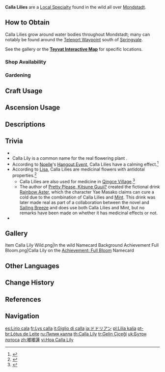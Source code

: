 {{Item Infobox
|id           = 100056
|image        = Item Calla Lily.png
|type         = Local Specialty (Mondstadt)
|group        = Local Specialties
|group2       = Cooking Ingredients
|invCategory  = Materials
|description  = A flower that grows near water sources. When cooked, the petals have a chunky texture, yet are sweet and a little bitter.
|source1      = Found near lakes in [[Mondstadt]], especially [[Springvale]]
|source2      = {{Sold By|Calla Lily}}
|source3      = [[Gardening]] with [[A Path of Value: Orderly Meadow|Orderly Meadow]]
}}
'''Calla Lilies''' are a [[Local Specialty]] found in the wild all over [[Mondstadt]].

==How to Obtain==
Calla Lilies grow around water bodies throughout Mondstadt; many can notably be found around the [[Teleport Waypoint]] south of [[Springvale]].

See the gallery or the '''[https://webstatic-sea.mihoyo.com/app/ys-map-sea/index.html#/map/2?shown_types=31 Teyvat Interactive Map]''' for specific locations.

===Shop Availability===
{{Shop Availability}}

===Gardening===
{{Recipe
|type = Orderly Meadow
|time = 2d 22h
|Calla Lily Seed = 1
|sort = Calla Lily Seed
}}

==Craft Usage==
{{Craft Usage}}

==Ascension Usage==
{{Ascension Usage}}

==Descriptions==
{{Description|A flower that grows near water sources. When cooked, the petals have a chunky texture, yet are sweet and a little bitter. Modern medicine recognizes Calla Lily's antidotal properties, but its astringent flavor is repulsive to many people.}}

==Trivia==
* {{Mail Attachments by Category List}}
* Calla Lily is a common name for the real flowering plant {{w|Zantedeschia aethiopica}}.
* According to [[Noelle]]'s [[Hangout Event]], Calla Lilies have a calming effect.<ref>{{Ref/Quest|The Art of Hospitality}}</ref>
* According to [[Lisa]], Calla Lilies are medicinal flowers with antidotal properties.<ref>{{Ref/VO|Lisa|Interesting Things}}</ref>
** Calla Lilies are also used for medicine in [[Qingce Village]].<ref>{{Ref/Quest|Guardians of the Countryside}}</ref>
** The author of [[Pretty Please, Kitsune Guuji?]] created the fictional drink [[Rainbow Aster]], which the character Yae Masako claims can cure a cold due to the combination of Calla Lilies and [[Mint]]. This drink was later made real as part of a collaboration between the novel and [[Sailing Breeze]] and does use both Calla Lilies and Mint, but no remarks have been made on whether it has medicinal effects or not.
* {{Related Items|type=variant}}

==Gallery==
<gallery>
Item Calla Lily Wild.png|In the wild
Namecard Background Achievement Full Bloom.png|Calla Lily on the [[Achievement: Full Bloom]] Namecard
</gallery>

==Other Languages==
{{Other Languages
|en      = Calla Lily
|en_tl   = Beautiful Lily
|en_lang = grc
|zhs     = 嘟嘟莲
|zhs_rm  = Dūdū-lián
|zht     = 嘟嘟蓮
|zht_rm  = Dūdū-lián
|zh_tl   = Chubby-Chubby Lotus
|zh_note = The reduplication of {{zh|嘟|rm=dū|tl=chubby}} is used to make the name sound cuter.
|ja      = ドドリアン
|ja_rm   = Dodorian
|ja_tl   = Chubby-Chubby Lotus{{Sino|phonetic Japanese}}
|ko      = 통통 {{tt|연|蓮}}꽃
|ko_tl   = Chubby Lotus
|es      = Lirio cala
|es_tl   = Calla Lily
|fr      = Lys calla
|fr_tl   = Calla Lily
|ru      = Лилия калла
|ru_tl   = Calla Lily
|th      = Calla Lily
|vi      = {{tt|Hoa|花}} Calla Lily
|vi_tl   = Calla Lily Flower
|de      = Wasserlilie
|de_tl   = Water Lily
|id      = Calla Lily
|pt      = Lótus de Leite
|pt_tl   = Milk Lotus
|tr      = Gelin Çiçeği
|tr_tl   = Bridal Flower
|it      = Giglio di calla
|it_tl   = Calla Lily
}}

==Change History==
{{Change History|1.0}}

==References==
{{Reflist}}

==Navigation==
{{Material Navbox|type=Local Specialties}}

[[es:Lirio cala]]
[[fr:Lys calla]]
[[it:Giglio di calla]]
[[ja:ドドリアン]]
[[pl:Lilia kalia]]
[[pt-br:Lótus de Leite]]
[[ru:Лилия калла]]
[[th:Calla Lily]]
[[tr:Gelin Çiçeği]]
[[uk:Бутон лотоса]]
[[zh:嘟嘟蓮]]
[[vi:Hoa Calla Lily]]